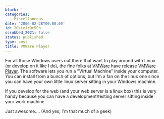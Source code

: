 ```yaml
---
blurb: ''
categories:
  - Miscellaneous
date: '2006-02-28T00:00:00'
id: 20eLe1rQc5Ch
scrubbed_2021: false
status: published
type: post
title: VMWare Player
---
```


For all those Windows users out there that want to play around with
Linux (or develop on it like I do), the fine folks at
[VMWare](http://www.vmware.com/) have release
[VMWare Player](http://www.vmware.com/products/player/). The
software lets you run a "Virtual Machine" inside your computer. You
can install from a bunch of options, but I'm a fan on the linux one
since you can have your own little linux server sitting in your
Windows machine.

If you develop for the web (and your web server is a linux box)
this is very handy because you can have a development/testing
server sitting inside your work machine.

Just awesome.... (And yes, I'm that much of a geek)
